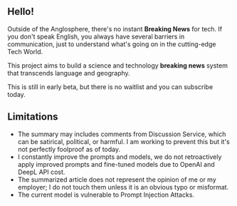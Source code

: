 
<CallToAction />

## Hello!

Outside of the Anglosphere, there's no instant **Breaking News** for tech.
If you don't speak English, you always have several barriers in communication, just to understand what's going on in the cutting-edge Tech World.


<Callout type="info" emoji="🗞">

This project aims to build a science and technology **breaking news** system that transcends language and geography.

</Callout>

This is still in early beta, but there is no waitlist and you can subscribe today.

## Limitations

- The summary may includes comments from Discussion Service, which can be satirical, political, or harmful. I am working to prevent this but it's not perfectly foolproof as of today.
- I constantly improve the prompts and models, we do not retroactively apply improved prompts and fine-tuned models due to OpenAI and DeepL API cost.
- The summarized article does not represent the opinion of me or my employer; I do not touch them unless it is an obvious typo or misformat.
- The current model is vulnerable to Prompt Injection Attacks.
